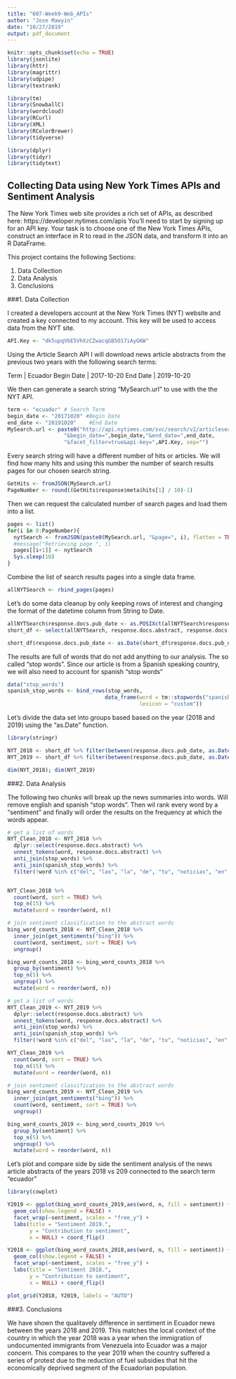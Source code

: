```yaml
---
title: "607-Week9-Web_APIs"
author: "Jose Mawyin"
date: "10/27/2019"
output: pdf_document
---
```


```r
knitr::opts_chunk$set(echo = TRUE)
library(jsonlite)
library(httr)
library(magrittr)
library(udpipe)
library(textrank)

library(tm)
library(SnowballC)
library(wordcloud)
library(RCurl)
library(XML)
library(RColorBrewer)
library(tidyverse)

library(dplyr)
library(tidyr)
library(tidytext)
```

## Collecting Data using New York Times APIs and Sentiment Analysis
The New York Times web site provides a rich set of APIs, as described here: https://developer.nytimes.com/apis You’ll need to start by signing up for an API key.
Your task is to choose one of the New York Times APIs, construct an interface in R to read in the JSON data, and transform it into an R DataFrame.

This project contains the following Sections:

1. Data Collection
2. Data Analysis
3. Conclusions

###1. Data Collection

I created a developers account at the New York Times (NYT) website and created a key connected to my account. This key will be used to access data from the NYT site.
```r
API.Key <- "dk5upqVbE5VhXzCZwacqGB5O17iAyGKW"
```

Using the Article Search API I will download news article abstracts from the previous two years with the following search terms:

  Term | Ecuador
  Begin Date | 2017-10-20
  End Date | 2019-10-20

We then can generate a search string "MySearch.url" to use with the the NYT API.
```r

term <- "ecuador" # Search Term
begin_date <- "20171020" #Begin Date
end_date <- "20191020"    #End Date
MySearch.url <- paste0("http://api.nytimes.com/svc/search/v2/articlesearch.json?q=",term,
                  "&begin_date=",begin_date,"&end_date=",end_date,
                  "&facet_filter=true&api-key=",API.Key, sep="")
```

Every search string will have a different number of hits or articles. We will find how many hits and using this number the number of search results pages for our chosen search string.
```r
GetHits <- fromJSON(MySearch.url) 
PageNumber <- round((GetHits$response$meta$hits[1] / 10)-1) 
```

Then we can request the calculated number of search pages and load them into a list.
```r
pages <- list()
for(i in 0:PageNumber){
  nytSearch <- fromJSON(paste0(MySearch.url, "&page=", i), flatten = TRUE) %>% data.frame() 
  #message("Retrieving page ", i)
  pages[[i+1]] <- nytSearch 
  Sys.sleep(10) 
}
```

Combine the list of search results pages into a single data frame.
```r
allNYTSearch <- rbind_pages(pages)
```

Let's do some data cleanup by only keeping rows of interest and changing the format of the datetime column from String to Date.

```r
allNYTSearch$response.docs.pub_date <- as.POSIXct(allNYTSearch$response.docs.pub_date,format="%Y-%m-%d")
short_df <- select(allNYTSearch, response.docs.abstract, response.docs.pub_date, response.docs.word_count, response.docs.headline.main)

short_df$response.docs.pub_date <- as.Date(short_df$response.docs.pub_date)
```

The results are full of words that do not add anything to our analysis. The so called "stop words". Since our article is from a Spanish speaking country, we will also need to account for spanish "stop words"

```r
data("stop_words")
spanish_stop_words <- bind_rows(stop_words,
                               data_frame(word = tm::stopwords("spanish"),
                                          lexicon = "custom"))
```

Let's divide the data set into groups based based on the year (2018 and 2019) using the "as.Date" function.

```r
library(stringr)

NYT_2018 <- short_df %>% filter(between(response.docs.pub_date, as.Date("2018-01-01"), as.Date("2018-12-31"))) 
NYT_2019 <- short_df %>% filter(between(response.docs.pub_date, as.Date("2019-01-01"), as.Date("2019-10-15")))

dim(NYT_2018); dim(NYT_2019)
```
###2. Data Analysis

The following two chunks will break up the news summaries into words. Will remove english and spanish "stop words". Then wil rank every word by a "sentiment" and finally will order the results on the frequency at which the words appear.

```r
# get a list of words
NYT_Clean_2018 <- NYT_2018 %>%
  dplyr::select(response.docs.abstract) %>%
  unnest_tokens(word, response.docs.abstract) %>%
  anti_join(stop_words) %>% 
  anti_join(spanish_stop_words) %>%
  filter(!word %in% c("del", "las", "la", "de", "tu", "noticias", "en" , "el", "lo", "esta", "sucediendo", "here's"))


NYT_Clean_2018 %>%
  count(word, sort = TRUE) %>%
  top_n(15) %>%
  mutate(word = reorder(word, n)) 

# join sentiment classification to the abstract words
bing_word_counts_2018 <- NYT_Clean_2018 %>%
  inner_join(get_sentiments("bing")) %>%
  count(word, sentiment, sort = TRUE) %>%
  ungroup()

bing_word_counts_2018 <- bing_word_counts_2018 %>%
  group_by(sentiment) %>%
  top_n(5) %>%
  ungroup() %>%
  mutate(word = reorder(word, n)) 
```

```r
# get a list of words
NYT_Clean_2019 <- NYT_2019 %>%
  dplyr::select(response.docs.abstract) %>%
  unnest_tokens(word, response.docs.abstract) %>%
  anti_join(stop_words) %>% 
  anti_join(spanish_stop_words) %>%
  filter(!word %in% c("del", "las", "la", "de", "tu", "noticias", "en" , "el", "lo", "esta", "sucediendo", "here's"))

NYT_Clean_2019 %>%
  count(word, sort = TRUE) %>%
  top_n(15) %>%
  mutate(word = reorder(word, n)) 

# join sentiment classification to the abstract words
bing_word_counts_2019 <- NYT_Clean_2019 %>%
  inner_join(get_sentiments("bing")) %>%
  count(word, sentiment, sort = TRUE) %>%
  ungroup()

bing_word_counts_2019 <- bing_word_counts_2019 %>%
  group_by(sentiment) %>%
  top_n(5) %>%
  ungroup() %>%
  mutate(word = reorder(word, n)) 
```

Let's plot and compare side by side the sentiment analysis of the news article abstracts of the years 2018 vs 209 connected to the search term "ecuador"

```r
library(cowplot)

Y2019 <- ggplot(bing_word_counts_2019,aes(word, n, fill = sentiment)) +
  geom_col(show.legend = FALSE) +
  facet_wrap(~sentiment, scales = "free_y") +
  labs(title = "Sentiment 2019.",
       y = "Contribution to sentiment",
       x = NULL) + coord_flip()

Y2018 <- ggplot(bing_word_counts_2018,aes(word, n, fill = sentiment)) +
  geom_col(show.legend = FALSE) +
  facet_wrap(~sentiment, scales = "free_y") +
  labs(title = "Sentiment 2018.",
       y = "Contribution to sentiment",
       x = NULL) + coord_flip()

plot_grid(Y2018, Y2019, labels = "AUTO")
```

###3. Conclusions

We have shown the qualitavely difference in sentiment in Ecuador news between the years 2018 and 2019. This matches the local context of the country in which the year 2018 was a year when the immigration of undocumented immigrants from Venezuela into Ecuador was a major concern. This compares to the year 2019 when the country suffered a series of protest due to the reduction of fuel subsidies that hit the economically deprived segment of the Ecuadorian population.